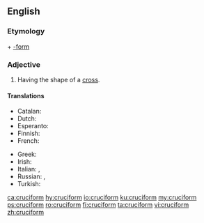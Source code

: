 ==English==

===Etymology===
{{etyl|la|en}} {{term|crux|lang=la||cross}} + [[-form]]

===Adjective===
{{head|en|adjective}}

# Having the shape of a [[cross]].

====Translations====
{{trans-top|having the shape of a cross}}
* Catalan: {{t+|ca|cruciforme}}
* Dutch: {{t|nl|kruisvormig}}
* Esperanto: {{t|eo|krucoforma}}
* Finnish: {{t|fi|ristinmuotoinen}}
* French: {{t+|fr|cruciforme}}
{{trans-mid}}
* Greek: {{t+|el|σταυροειδής|sc=Grek}}
* Irish: {{t|ga|crosdealbhach}}
* Italian: {{t+|it|crociato}}, {{t+|it|cruciforme}}
* Russian: {{t+|ru|крестообразный}}, {{t+|ru|крестовидный}}
* Turkish: {{t+|tr|haçvari}}
{{trans-bottom}}

[[ca:cruciform]]
[[hy:cruciform]]
[[io:cruciform]]
[[ku:cruciform]]
[[my:cruciform]]
[[ps:cruciform]]
[[ro:cruciform]]
[[fi:cruciform]]
[[ta:cruciform]]
[[vi:cruciform]]
[[zh:cruciform]]
